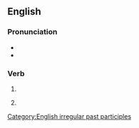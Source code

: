 ==English==

===Pronunciation===
* {{IPA|/swʌm/|lang=en}}
* {{rhymes|ʌm|lang=en}}

===Verb===
{{head|en|verb form}}

# {{past participle of|swim|lang=en|nocat=1}}
# {{lb|en|archaic|dialectal}} {{en-simple past of|swim}}

[[Category:English irregular past participles]]